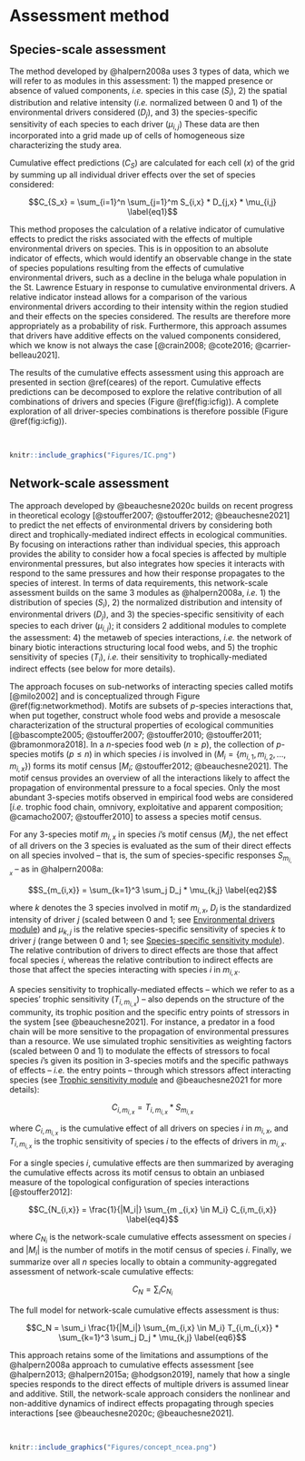 # Assessment method {#method}

## Species-scale assessment {#speciesmethod}

The method developed by @halpern2008a uses 3 types of data, which we will refer to as modules in this assessment: 1) the mapped presence or absence of valued components, *i.e.* species in this  case ($S_i$), 2) the spatial distribution and relative intensity (*i.e.* normalized between 0 and 1) of the environmental drivers considered ($D_j$), and 3) the species-specific sensitivity of each species to each driver ($\mu_{i,j}$) These data are then incorporated into a grid made up of cells of homogeneous size characterizing the study area. 

Cumulative effect predictions ($C_S$) are calculated for each cell ($x$) of the grid by summing up all individual driver effects over the set of species considered:

$$C_{S_x} = \sum_{i=1}^n \sum_{j=1}^m S_{i,x} * D_{j,x} * \mu_{i,j} \label{eq1}$$

This method proposes the calculation of a relative indicator of cumulative effects to predict the risks associated with the effects of multiple environmental drivers on species. This is in opposition to an absolute indicator of effects, which would identify an observable change in the state of species populations resulting from the effects of cumulative environmental drivers, such as a decline in the beluga whale population in the St. Lawrence Estuary in response to cumulative environmental drivers. A relative indicator instead allows for a comparison of the various environmental drivers according to their intensity within the region studied and their effects on the species considered. The results are therefore more appropriately as a probability of risk. Furthermore, this approach assumes that drivers have additive effects on the valued components considered, which we know is not always the case [@crain2008; @cote2016; @carrier-belleau2021].

The results of the cumulative effects assessment using this approach are presented in section \@ref(ceares) of the report. Cumulative effects predictions can be decomposed to explore the relative contribution of all combinations of drivers and species (Figure \@ref(fig:icfig)). A complete exploration of all driver-species combinations is therefore possible (Figure \@ref(fig:icfig)).  

<br/>

```r
knitr::include_graphics("Figures/IC.png")
```

## Network-scale assessment {#networkmethod}

The approach developed by @beauchesne2020c builds on recent progress in theoretical ecology [@stouffer2007; @stouffer2012; @beauchesne2021] to predict the net effects of environmental drivers by considering both direct and trophically-mediated indirect effects in ecological communities. By focusing on interactions rather than individual species, this approach provides the ability to consider how a focal species is affected by multiple environmental pressures, but also integrates how species it interacts with respond to the same pressures and how their response propagates to the species of interest. In terms of data requirements, this network-scale assessment builds on the same 3 modules as @halpern2008a, *i.e.* 1) the distribution of species ($S_i$), 2) the normalized distribution and intensity of environmental drivers ($D_j$), and 3) the species-specific sensitivity of each species to each driver ($\mu_{i,j}$); it considers 2 additional modules to complete the assessment: 4) the metaweb of species interactions, *i.e.* the network of binary biotic interactions structuring local food webs, and 5) the trophic sensitivity of species ($T_i$), *i.e.* their sensitivity to trophically-mediated indirect effects (see below for more details). 

The approach focuses on sub-networks of interacting species called motifs [@milo2002] and is conceptualized through Figure \@ref(fig:networkmethod). Motifs are subsets of $p$-species interactions that, when put together, construct whole food webs and provide a mesoscale characterization of the structural properties of ecological communities [@bascompte2005; @stouffer2007; @stouffer2010; @stouffer2011; @bramonmora2018]. In a $n$-species food web ($n \geq p$), the collection of $p$-species motifs ($p \leq n$) in which species $i$ is involved in ($M_i = \{m_{i,1},m_{i,2},...,m_{i,x}\}$) forms its motif census [$M_i$; @stouffer2012; @beauchesne2021]. The motif census provides an overview of all the interactions likely to affect the propagation of environmental pressure to a focal species. Only the most abundant 3-species motifs observed in empirical food webs are considered [*i.e.* trophic food chain, omnivory, exploitative and apparent composition; @camacho2007; @stouffer2010] to assess a species motif census.

For any 3-species motif $m_{i,x}$ in species $i$’s motif census ($M_i$), the net effect of all drivers on the 3 species is evaluated as the sum of their direct effects on all species involved -- that is, the sum of species-specific responses $S_{m_{i,x}}$ -- as in @halpern2008a:

$$S_{m_{i,x}} = \sum_{k=1}^3 \sum_j D_j * \mu_{k,j} \label{eq2}$$


where $k$ denotes the 3 species involved in motif $m_{i,x}$, $D_j$ is the standardized intensity of driver $j$ (scaled between 0 and 1; see [Environmental drivers module](#drmodule)) and $\mu_{k,j}$ is the relative species-specific sensitivity of species $k$ to driver $j$ (range between 0 and 1; see [Species-specific sensitivity module](#sssmodule)). The relative contribution of drivers to direct effects are those that affect focal species $i$, whereas the relative contribution to indirect effects are those that affect the species interacting with species $i$ in $m_{i,x}$.

A species sensitivity to trophically-mediated effects -- which we refer to as a species' trophic sensitivity ($T_{i,m_{i,x}}$) -- also depends on the structure of the community, its trophic position and the specific entry points of stressors in the system [see @beauchesne2021]. For instance, a predator in a food chain will be more sensitive to the propagation of environmental pressures than a resource. We use simulated trophic sensitivities as weighting factors (scaled between 0 and 1) to modulate the effects of stressors to focal species $i$’s given its position in 3-species motifs and the specific pathways of effects -- *i.e.* the entry points -- through which stressors affect interacting species (see [Trophic sensitivity module](#trsmodule) and @beauchesne2021 for more details):

$$C_{i,m_{i,x}} = T_{i,m_{i,x}} * S_{m_{i,x}} \label{eq3}$$


where $C_{i,m_{i,x}}$ is the cumulative effect of all drivers on species $i$ in $m_{i,x}$, and $T_{i,m_{i,x}}$ is the trophic sensitivity of species $i$ to the effects of drivers in $m_{i,x}$. 

For a single species $i$, cumulative effects are then summarized by averaging the cumulative effects across its motif census to obtain an unbiased measure of the topological configuration of species interactions [@stouffer2012]:

$$C_{N_{i,x}} = \frac{1}{|M_i|} \sum_{m _{i,x} \in M_i} C_{i,m_{i,x}} \label{eq4}$$


where $C_{N_i}$ is the network-scale cumulative effects assessment on species $i$ and $|M_i|$ is the number of motifs in the motif census of species $i$. Finally, we summarize over all $n$ species locally to obtain a community-aggregated assessment of network-scale cumulative effects:

$$C_N = \sum_i C_{N_i} \label{eq5}$$

The full model for network-scale cumulative effects assessment is thus:

$$C_N = \sum_i \frac{1}{|M_i|} \sum_{m_{i,x} \in M_i} T_{i,m_{i,x}} * \sum_{k=1}^3 \sum_j D_j * \mu_{k,j} \label{eq6}$$


This approach retains some of the limitations and assumptions of the @halpern2008a approach to cumulative effects assessment [see @halpern2013; @halpern2015a; @hodgson2019], namely that how a single species responds to the direct effects of multiple drivers is assumed linear and additive. Still, the network-scale approach considers the nonlinear and non-additive dynamics of indirect effects propagating through species interactions [see @beauchesne2020c; @beauchesne2021].

<br>

```r
knitr::include_graphics("Figures/concept_ncea.png")
```

<br>


